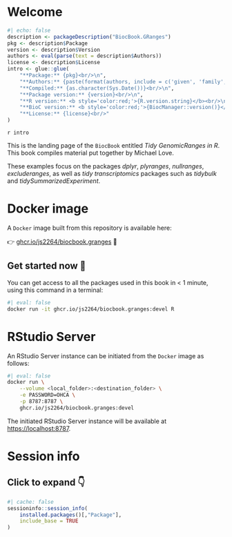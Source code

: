 # Welcome {-}

```r
#| echo: false
description <- packageDescription("BiocBook.GRanges")
pkg <- description$Package
version <- description$Version
authors <- eval(parse(text = description$Authors))
license <- description$License
intro <- glue::glue(
    "**Package:** {pkg}<br/>\n", 
    "**Authors:** {paste(format(authors, include = c('given', 'family', 'role')), collapse = ', ')}<br/>\n", 
    "**Compiled:** {as.character(Sys.Date())}<br/>\n", 
    "**Package version:** {version}<br/>\n", 
    "**R version:** <b style='color:red;'>{R.version.string}</b><br/>\n", 
    "**BioC version:** <b style='color:red;'>{BiocManager::version()}</b><br/>\n", 
    "**License:** {license}<br/>"
)
```

`r intro`

This is the landing page of the `BiocBook` entitled *Tidy GenomicRanges in R*. This 
book compiles material put together by Michael Love. 

These examples focus on the packages *dplyr*, *plyranges*, *nullranges*, 
*excluderanges*, as well as  *tidy transcriptomics* packages such as  *tidybulk* and *tidySummarizedExperiment*.

# Docker image {-}

A `Docker` image built from this repository is available here: 

👉 [ghcr.io/js2264/biocbook.granges](https://ghcr.io/js2264/biocbook.granges) 🐳

::: {.callout-tip icon='true'}
## Get started now 🎉

You can get access to all the packages used in this book in < 1 minute, 
using this command in a terminal: 

```sh
#| eval: false
docker run -it ghcr.io/js2264/biocbook.granges:devel R
```

:::

# RStudio Server {-}

An RStudio Server instance can be initiated from the `Docker` image as follows: 

```sh
#| eval: false
docker run \
    --volume <local_folder>:<destination_folder> \
    -e PASSWORD=OHCA \
    -p 8787:8787 \
    ghcr.io/js2264/biocbook.granges:devel
```

The initiated RStudio Server instance will be available at 
[https://localhost:8787](https://localhost:8787).

# Session info {-}

::: {.callout-note collapse="true"}

## Click to expand 👇

```r
#| cache: false
sessioninfo::session_info(
    installed.packages()[,"Package"], 
    include_base = TRUE
)
```

:::
